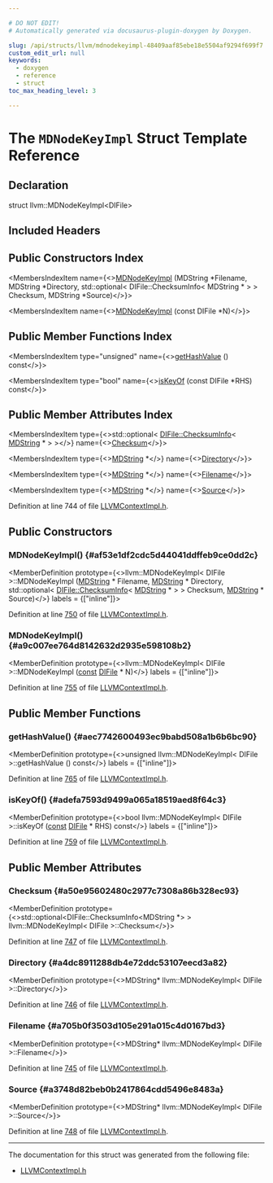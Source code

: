 ```yaml
---

# DO NOT EDIT!
# Automatically generated via docusaurus-plugin-doxygen by Doxygen.

slug: /api/structs/llvm/mdnodekeyimpl-48409aaf85ebe18e5504af9294f699f7
custom_edit_url: null
keywords:
  - doxygen
  - reference
  - struct
toc_max_heading_level: 3

---
```





# The `MDNodeKeyImpl` Struct Template Reference

<DoxygenPage pluginConfig={pluginConfig}>



## Declaration

<CodeBlock>struct llvm::MDNodeKeyImpl&lt;DIFile&gt;</CodeBlock>

## Included Headers

<IncludesList>
<IncludesListItem
  filePath="IR/LLVMContextImpl.h"
  permalink="/docs/api/files/lib/lib/ir/llvmcontextimpl-h"
  isLocal="true" />
</IncludesList>

## Public Constructors Index

<MembersIndex>

<MembersIndexItem
  name={<><a href="#af53e1df2cdc5d44041ddffeb9ce0dd2c">MDNodeKeyImpl</a> (MDString &#42;Filename, MDString &#42;Directory, std::optional&lt; DIFile::ChecksumInfo&lt; MDString &#42; &gt; &gt; Checksum, MDString &#42;Source)</>}>
</MembersIndexItem>

<MembersIndexItem
  name={<><a href="#a9c007ee764d8142632d2935e598108b2">MDNodeKeyImpl</a> (const DIFile &#42;N)</>}>
</MembersIndexItem>

</MembersIndex>

## Public Member Functions Index

<MembersIndex>

<MembersIndexItem
  type="unsigned"
  name={<><a href="#aec7742600493ec9babd508a1b6b6bc90">getHashValue</a> () const</>}>
</MembersIndexItem>

<MembersIndexItem
  type="bool"
  name={<><a href="#adefa7593d9499a065a18519aed8f64c3">isKeyOf</a> (const DIFile &#42;RHS) const</>}>
</MembersIndexItem>

</MembersIndex>

## Public Member Attributes Index

<MembersIndex>

<MembersIndexItem
  type={<>std::optional&lt; <a href="/docs/api/structs/llvm/difile/checksuminfo">DIFile::ChecksumInfo</a>&lt; <a href="/docs/api/classes/llvm/mdstring">MDString</a> &#42; &gt; &gt;</>}
  name={<><a href="#a50e95602480c2977c7308a86b328ec93">Checksum</a></>}>
</MembersIndexItem>

<MembersIndexItem
  type={<><a href="/docs/api/classes/llvm/mdstring">MDString</a> &#42;</>}
  name={<><a href="#a4dc8911288db4e72ddc53107eecd3a82">Directory</a></>}>
</MembersIndexItem>

<MembersIndexItem
  type={<><a href="/docs/api/classes/llvm/mdstring">MDString</a> &#42;</>}
  name={<><a href="#a705b0f3503d105e291a015c4d0167bd3">Filename</a></>}>
</MembersIndexItem>

<MembersIndexItem
  type={<><a href="/docs/api/classes/llvm/mdstring">MDString</a> &#42;</>}
  name={<><a href="#a3748d82beb0b2417864cdd5496e8483a">Source</a></>}>
</MembersIndexItem>

</MembersIndex>


Definition at line 744 of file <a href="/docs/api/files/lib/lib/ir/llvmcontextimpl-h">LLVMContextImpl.h</a>.

<SectionDefinition>

## Public Constructors

### MDNodeKeyImpl() {#af53e1df2cdc5d44041ddffeb9ce0dd2c}

<MemberDefinition
  prototype={<>llvm::MDNodeKeyImpl&lt; DIFile &gt;::MDNodeKeyImpl (<a href="/docs/api/classes/llvm/mdstring">MDString</a> &#42; Filename, <a href="/docs/api/classes/llvm/mdstring">MDString</a> &#42; Directory, std::optional&lt; <a href="/docs/api/structs/llvm/difile/checksuminfo">DIFile::ChecksumInfo</a>&lt; <a href="/docs/api/classes/llvm/mdstring">MDString</a> &#42; &gt; &gt; Checksum, <a href="/docs/api/classes/llvm/mdstring">MDString</a> &#42; Source)</>}
  labels = {["inline"]}>

Definition at line <a href="/docs/api/files/lib/lib/ir/llvmcontextimpl-h/#l00750">750</a> of file <a href="/docs/api/files/lib/lib/ir/llvmcontextimpl-h">LLVMContextImpl.h</a>.
</MemberDefinition>

### MDNodeKeyImpl() {#a9c007ee764d8142632d2935e598108b2}

<MemberDefinition
  prototype={<>llvm::MDNodeKeyImpl&lt; DIFile &gt;::MDNodeKeyImpl (<a href="/docs/api/files/lib/lib/target/lib/target/aarch64/aarch64promoteconstant-cpp/#a90f8350fecae261c25be85d38b451bff">const</a> <a href="/docs/api/classes/llvm/difile">DIFile</a> &#42; N)</>}
  labels = {["inline"]}>

Definition at line <a href="/docs/api/files/lib/lib/ir/llvmcontextimpl-h/#l00755">755</a> of file <a href="/docs/api/files/lib/lib/ir/llvmcontextimpl-h">LLVMContextImpl.h</a>.
</MemberDefinition>

</SectionDefinition>

<SectionDefinition>

## Public Member Functions

### getHashValue() {#aec7742600493ec9babd508a1b6b6bc90}

<MemberDefinition
  prototype={<>unsigned llvm::MDNodeKeyImpl&lt; DIFile &gt;::getHashValue () const</>}
  labels = {["inline"]}>

Definition at line <a href="/docs/api/files/lib/lib/ir/llvmcontextimpl-h/#l00765">765</a> of file <a href="/docs/api/files/lib/lib/ir/llvmcontextimpl-h">LLVMContextImpl.h</a>.
</MemberDefinition>

### isKeyOf() {#adefa7593d9499a065a18519aed8f64c3}

<MemberDefinition
  prototype={<>bool llvm::MDNodeKeyImpl&lt; DIFile &gt;::isKeyOf (<a href="/docs/api/files/lib/lib/target/lib/target/aarch64/aarch64promoteconstant-cpp/#a90f8350fecae261c25be85d38b451bff">const</a> <a href="/docs/api/classes/llvm/difile">DIFile</a> &#42; RHS) const</>}
  labels = {["inline"]}>

Definition at line <a href="/docs/api/files/lib/lib/ir/llvmcontextimpl-h/#l00759">759</a> of file <a href="/docs/api/files/lib/lib/ir/llvmcontextimpl-h">LLVMContextImpl.h</a>.
</MemberDefinition>

</SectionDefinition>

<SectionDefinition>

## Public Member Attributes

### Checksum {#a50e95602480c2977c7308a86b328ec93}

<MemberDefinition
  prototype={<>std::optional&lt;DIFile::ChecksumInfo&lt;MDString &#42;&gt; &gt; llvm::MDNodeKeyImpl&lt; DIFile &gt;::Checksum</>}>

Definition at line <a href="/docs/api/files/lib/lib/ir/llvmcontextimpl-h/#l00747">747</a> of file <a href="/docs/api/files/lib/lib/ir/llvmcontextimpl-h">LLVMContextImpl.h</a>.
</MemberDefinition>

### Directory {#a4dc8911288db4e72ddc53107eecd3a82}

<MemberDefinition
  prototype={<>MDString&#42; llvm::MDNodeKeyImpl&lt; DIFile &gt;::Directory</>}>

Definition at line <a href="/docs/api/files/lib/lib/ir/llvmcontextimpl-h/#l00746">746</a> of file <a href="/docs/api/files/lib/lib/ir/llvmcontextimpl-h">LLVMContextImpl.h</a>.
</MemberDefinition>

### Filename {#a705b0f3503d105e291a015c4d0167bd3}

<MemberDefinition
  prototype={<>MDString&#42; llvm::MDNodeKeyImpl&lt; DIFile &gt;::Filename</>}>

Definition at line <a href="/docs/api/files/lib/lib/ir/llvmcontextimpl-h/#l00745">745</a> of file <a href="/docs/api/files/lib/lib/ir/llvmcontextimpl-h">LLVMContextImpl.h</a>.
</MemberDefinition>

### Source {#a3748d82beb0b2417864cdd5496e8483a}

<MemberDefinition
  prototype={<>MDString&#42; llvm::MDNodeKeyImpl&lt; DIFile &gt;::Source</>}>

Definition at line <a href="/docs/api/files/lib/lib/ir/llvmcontextimpl-h/#l00748">748</a> of file <a href="/docs/api/files/lib/lib/ir/llvmcontextimpl-h">LLVMContextImpl.h</a>.
</MemberDefinition>

</SectionDefinition>

<hr/>

The documentation for this struct was generated from the following file:

<ul>
<li><a href="/docs/api/files/lib/lib/ir/llvmcontextimpl-h">LLVMContextImpl.h</a></li>
</ul>

</DoxygenPage>
